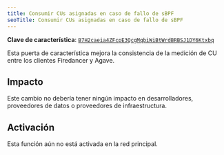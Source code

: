 ```yaml
---
title: Consumir CUs asignadas en caso de fallo de sBPF
seoTitle: Consumir CUs asignadas en caso de fallo de sBPF
---
```


**Clave de característica**:
[`B7H2caeia4ZFcpE3QcgMqbiWiBtWrdBRBSJ1DY6Ktxbq`](https://explorer.solana.com/address/B7H2caeia4ZFcpE3QcgMqbiWiBtWrdBRBSJ1DY6Ktxbq)

Esta puerta de característica mejora la consistencia de la medición de CU entre
los clientes Firedancer y Agave.

## Impacto

Este cambio no debería tener ningún impacto en desarrolladores, proveedores de
datos o proveedores de infraestructura.

## Activación

Esta función aún no está activada en la red principal.

